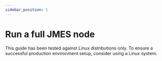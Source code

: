 ```yaml
---
sidebar_position: 1
---
```



# Run a full JMES node 

<Admonition type="caution" icon="☢️" title="Recommended operating systems">

This guide has been tested against Linux distributions only. To ensure a successful production environment setup, consider using a Linux system.

</Admonition>
